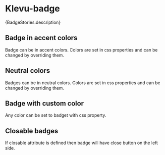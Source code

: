 
<Meta of={BadgeStories} />

# Klevu-badge

<Markdown>{BadgeStories.description}</Markdown>

## Badge in accent colors

Badge can be in accent colors. Colors are set in css properties and can be changed by overriding them.

<Canvas of={BadgeStories.Badges} />

<Controls />

## Neutral colors

Badges can be in neutral colors. Colors are set in css properties and can be changed by overriding them.

<Canvas of={BadgeStories.NeutralBadges} />

## Badge with custom color

Any color can be set to badget with css property.

<Canvas of={BadgeStories.CustomColor} />

## Closable badges

If closable attribute is defined then badge will have close button on the left side.

<Canvas of={BadgeStories.Closable} />
